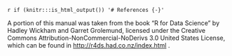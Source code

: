 `r if (knitr:::is_html_output()) '# References {-}'`

A portion of this manual was taken from the book "R for Data Science" by Hadley Wickham and Garret Grolemund, licensed under the Creative Commons Attribution-NonCommercial-NoDerivs 3.0 United States License, which can be found in <http://r4ds.had.co.nz/index.html> .
